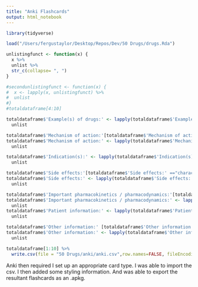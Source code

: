 ```yaml
---
title: "Anki Flashcards"
output: html_notebook
---
```


```r
library(tidyverse)

load("/Users/fergustaylor/Desktop/Repos/Dev/50 Drugs/drugs.Rda")

unlistingfunct <- function(x) {
  x %>%
  unlist %>%
  str_c(collapse= ", ")
}

#secondunlistingfunct <- function(x) {
#  x <- lapply(x, unlistingfunct) %>%
#  unlist
#}
#totaldataframe[4:10]

totaldataframe$'Example(s) of drugs:' <- lapply(totaldataframe$'Example(s) of drugs:', unlistingfunct) %>%
  unlist

totaldataframe$'Mechanism of action:'[totaldataframe$'Mechanism of action:' =="character(0)"] <- "NA"
totaldataframe$'Mechanism of action:' <- lapply(totaldataframe$'Mechanism of action:', unlistingfunct) %>%
  unlist

totaldataframe$'Indication(s):' <- lapply(totaldataframe$'Indication(s):', unlistingfunct) %>%
  unlist

totaldataframe$'Side effects:'[totaldataframe$'Side effects:' =="character(0)"] <- "NA"
totaldataframe$'Side effects:' <- lapply(totaldataframe$'Side effects:', unlistingfunct) %>%
  unlist

totaldataframe$'Important pharmacokinetics / pharmacodynamics:'[totaldataframe$'Important pharmacokinetics / pharmacodynamics:' =="character(0)"] <- "NA"
totaldataframe$'Important pharmacokinetics / pharmacodynamics:' <- lapply(totaldataframe$'Important pharmacokinetics / pharmacodynamics:', unlistingfunct) %>%
  unlist
totaldataframe$'Patient information:' <- lapply(totaldataframe$'Patient information:' , unlistingfunct) %>%
  unlist

totaldataframe$'Other information:' [totaldataframe$'Other information:'  =="character(0)"] <- "NA"
totaldataframe$'Other information:' <- lapply(totaldataframe$'Other information:', unlistingfunct) %>%
  unlist

totaldataframe[1:10] %>%
  write.csv(file = "50 Drugs/anki/anki.csv",row.names=FALSE, fileEncoding = 'UTF-8')
```

Anki then required I set up an appropriate card type.
I was able to import the csv.
I then added some styling information.
And was able to export the resultant flashcards as an .apkg.

